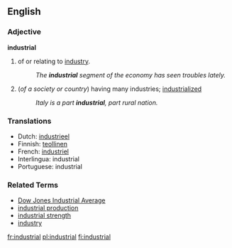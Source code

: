==English==
===Adjective===
'''industrial'''
# of or relating to [[industry]].
#:''The '''industrial''' segment of the economy has seen troubles lately.''
#(''of a society or country'') having many industries; [[industrialized]]
#:''Italy is a part '''industrial''', part rural nation.''

===Translations===
*Dutch: [[industrieel]]
*Finnish: [[teollinen]]
*French: [[industriel]]
*Interlingua: industrial
*Portuguese: industrial

===Related Terms===
*[[Dow Jones Industrial Average]]
*[[industrial production]]
*[[industrial strength]]
*[[industry]]
[[fr:industrial]]
[[pl:industrial]]
[[fi:industrial]]